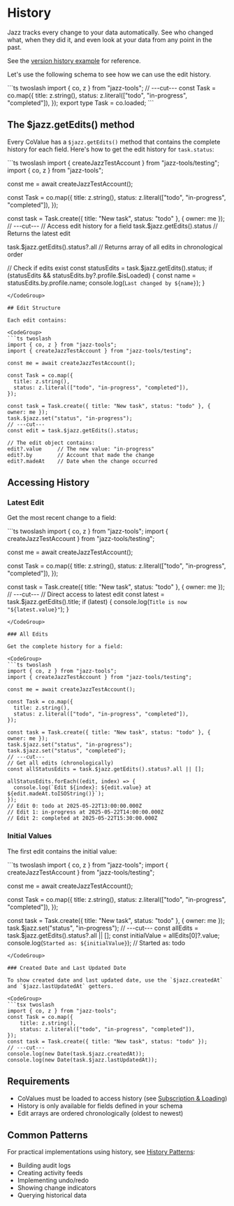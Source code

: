 
# History

Jazz tracks every change to your data automatically. See who changed what, when they did it, and even look at your data from any point in the past.

See the [version history example](https://github.com/garden-co/jazz/tree/main/examples/version-history) for reference.

Let's use the following schema to see how we can use the edit history.


<CodeGroup>
```ts twoslash
import { co, z } from "jazz-tools";
// ---cut---
const Task = co.map({
    title: z.string(),
    status: z.literal(["todo", "in-progress", "completed"]),
});
export type Task = co.loaded<typeof Task>;
```
</CodeGroup>

## The $jazz.getEdits() method

Every CoValue has a `$jazz.getEdits()` method that contains the complete history for each field. Here's
how to get the edit history for `task.status`:

<CodeGroup>
```ts twoslash
import { createJazzTestAccount } from "jazz-tools/testing";
import { co, z } from "jazz-tools";

const me = await createJazzTestAccount();

const Task = co.map({
  title: z.string(),
  status: z.literal(["todo", "in-progress", "completed"]),
});

const task = Task.create({ title: "New task", status: "todo" }, { owner: me });
// ---cut---
// Access edit history for a field
task.$jazz.getEdits().status
// Returns the latest edit

task.$jazz.getEdits().status?.all
// Returns array of all edits in chronological order

// Check if edits exist
const statusEdits = task.$jazz.getEdits().status;
if (statusEdits && statusEdits.by?.profile.$isLoaded) {
  const name = statusEdits.by.profile.name;
  console.log(`Last changed by ${name}`);
}
```
</CodeGroup>

## Edit Structure

Each edit contains:

<CodeGroup>
```ts twoslash
import { co, z } from "jazz-tools";
import { createJazzTestAccount } from "jazz-tools/testing";

const me = await createJazzTestAccount();

const Task = co.map({
  title: z.string(),
  status: z.literal(["todo", "in-progress", "completed"]),
});

const task = Task.create({ title: "New task", status: "todo" }, { owner: me });
task.$jazz.set("status", "in-progress");
// ---cut---
const edit = task.$jazz.getEdits().status;

// The edit object contains:
edit?.value     // The new value: "in-progress"
edit?.by        // Account that made the change
edit?.madeAt    // Date when the change occurred
```
</CodeGroup>

## Accessing History

### Latest Edit

Get the most recent change to a field:

<CodeGroup>
```ts twoslash
import { co, z } from "jazz-tools";
import { createJazzTestAccount } from "jazz-tools/testing";

const me = await createJazzTestAccount();

const Task = co.map({
  title: z.string(),
  status: z.literal(["todo", "in-progress", "completed"]),
});

const task = Task.create({ title: "New task", status: "todo" }, { owner: me });
// ---cut---
// Direct access to latest edit
const latest = task.$jazz.getEdits().title;
if (latest) {
  console.log(`Title is now "${latest.value}"`);
}
```
</CodeGroup>

### All Edits

Get the complete history for a field:

<CodeGroup>
```ts twoslash
import { co, z } from "jazz-tools";
import { createJazzTestAccount } from "jazz-tools/testing";

const me = await createJazzTestAccount();

const Task = co.map({
  title: z.string(),
  status: z.literal(["todo", "in-progress", "completed"]),
});

const task = Task.create({ title: "New task", status: "todo" }, { owner: me });
task.$jazz.set("status", "in-progress");
task.$jazz.set("status", "completed");
// ---cut---
// Get all edits (chronologically)
const allStatusEdits = task.$jazz.getEdits().status?.all || [];

allStatusEdits.forEach((edit, index) => {
  console.log(`Edit ${index}: ${edit.value} at ${edit.madeAt.toISOString()}`);
});
// Edit 0: todo at 2025-05-22T13:00:00.000Z
// Edit 1: in-progress at 2025-05-22T14:00:00.000Z  
// Edit 2: completed at 2025-05-22T15:30:00.000Z
```
</CodeGroup>

### Initial Values

The first edit contains the initial value:

<CodeGroup>
```ts twoslash
import { co, z } from "jazz-tools";
import { createJazzTestAccount } from "jazz-tools/testing";

const me = await createJazzTestAccount();

const Task = co.map({
  title: z.string(),
  status: z.literal(["todo", "in-progress", "completed"]),
});

const task = Task.create({ title: "New task", status: "todo" }, { owner: me });
task.$jazz.set("status", "in-progress");
// ---cut---
const allEdits = task.$jazz.getEdits().status?.all || [];
const initialValue = allEdits[0]?.value;
console.log(`Started as: ${initialValue}`);
// Started as: todo
```
</CodeGroup>

### Created Date and Last Updated Date

To show created date and last updated date, use the `$jazz.createdAt` and `$jazz.lastUpdatedAt` getters.

<CodeGroup>
```tsx twoslash
import { co, z } from "jazz-tools";
const Task = co.map({
    title: z.string(),
    status: z.literal(["todo", "in-progress", "completed"]),
});
const task = Task.create({ title: "New task", status: "todo" });
// ---cut---
console.log(new Date(task.$jazz.createdAt));
console.log(new Date(task.$jazz.lastUpdatedAt));
```
</CodeGroup>

## Requirements

- CoValues must be loaded to access history (see [Subscription & Loading](/docs/using-covalues/subscription-and-loading))
- History is only available for fields defined in your schema
- Edit arrays are ordered chronologically (oldest to newest)

## Common Patterns

For practical implementations using history, see [History Patterns](/docs/design-patterns/history-patterns):
- Building audit logs
- Creating activity feeds  
- Implementing undo/redo
- Showing change indicators
- Querying historical data
